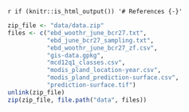`r if (knitr::is_html_output()) '# References {-}'`


```r
zip_file <- "data/data.zip"
files <- c("ebd_woothr_june_bcr27.txt", 
           "ebd_june_bcr27_sampling.txt",
           "ebd_woothr_june_bcr27_zf.csv",
           "gis-data.gpkg",
           "mcd12q1_classes.csv",
           "modis_pland_location-year.csv",
           "modis_pland_prediction-surface.csv",
           "prediction-surface.tif")
unlink(zip_file)
zip(zip_file, file.path("data", files))
```

